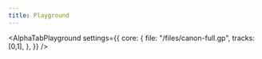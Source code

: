 ```yaml
---
title: Playground
---
```



<head>
  <body className="playground" />
</head>

<AlphaTabPlayground
    settings={{
        core: {
            file: "/files/canon-full.gp",
            tracks: [0,1],
        },
    }}
/>